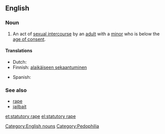 ==English==
{{wikipedia}}

===Noun===
{{en-noun|head=[[statutory]] [[rape]]}}

# {{context|legal}} An act of [[sexual intercourse]] by an [[adult]] with a [[minor]] who is below the [[age of consent]].

====Translations====
{{trans-top|sex with a minor}}
* Dutch: {{t-|nl|sex met minderjarige}}
* Finnish: [[alaikäiseen sekaantuminen]]
{{trans-mid}}
* Spanish: {{t+|es|estupro|m}}
{{trans-bottom}}

===See also===
* [[rape]]
* [[jailbait]]

[[Category:English nouns]]
[[Category:Pedophilia]]

[[et:statutory rape]]
[[el:statutory rape]]